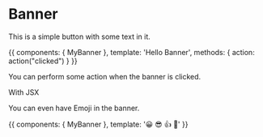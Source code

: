 
<Meta title="MDX/Banner" component={MyBanner} />

# Banner

<Props of={MyBanner} />

This is a simple button with some text in it.

<Preview>
  <Story name="With Text">
    {{
        components: { MyBanner },
        template: '<my-banner @click="action">Hello Banner</my-banner>',
        methods: { action: action("clicked") }
    }}
  </Story>
</Preview>

You can perform some action when the banner is clicked.

<Preview>
  <RMyBanner onClick={linkTo('Banner', 'With Some Emoji')}>With JSX</RMyBanner>
</Preview>

You can even have Emoji in the banner.

<Preview>
  <Story name="With Some Emoji">
    {{
        components: { MyBanner },
        template: '<my-banner>😀 😎 👍 💯</my-banner>'
    }}
  </Story>
</Preview>
